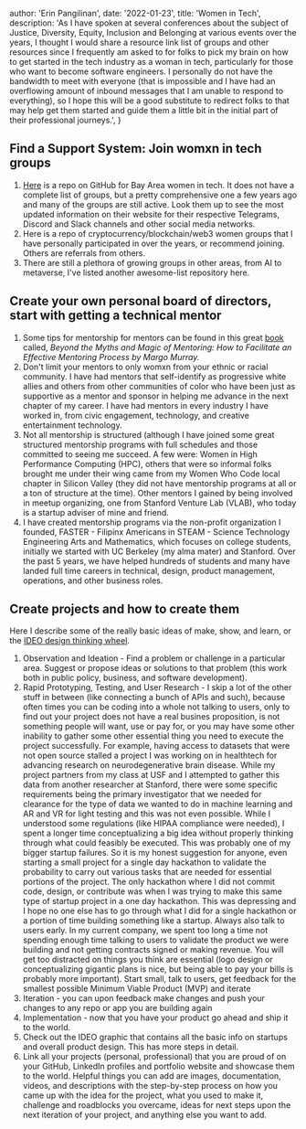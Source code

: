 
  author: 'Erin Pangilinan',
  date: '2022-01-23',
  title: 'Women in Tech',
  description:
    'As I have spoken at several conferences about the subject of Justice, Diversity, Equity, Inclusion and Belonging at various events over the years, I thought I would share a resource link list of groups and other resources since I frequently am asked to for folks to pick my brain on how to get started in the tech industry as a woman in tech, particularly for those who want to become software engineers. I personally do not have the bandwidth to meet with everyone (that is impossible and I have had an overflowing amount of inbound messages that I am unable to respond to everything), so I hope this will be a good substitute to redirect folks to that may help get them started and guide them a little bit in the initial part of their professional journeys.',
}


## Find a Support System: Join womxn in tech groups  
1. <a href="https://github.com/maggiewhite/bayareawomenintech">Here</a> is a repo on GitHub for Bay Area women in tech. It does not have a complete list of groups, but a pretty comprehensive one a few years ago and many of the groups are still active. Look them up to see the most updated information on their website for their respective Telegrams, Discord and Slack channels and other social media networks.
2. Here is a repo of cryptocurrency/blockchain/web3 women groups that I have personally participated in over the years, or recommend joining. Others are referrals from others.
3. There are still a plethora of growing groups in other areas, from AI to metaverse, I've listed another awesome-list repository here.


## Create your own personal board of directors, start with getting a technical mentor 

1. Some tips for mentorship for mentors can be found in this great <a href="https://www.amazon.com/Beyond-Myths-Magic-Mentoring-Facilitate/dp/0787956759/ref=sr_1_1?crid=2DEXNPY02WHH1&keywords=beyond+the+myths+and+magic+of+mentoring&qid=1674482053&sprefix=beyond+the+myth+and+magic%2Caps%2C206&sr=8-1">book</a> called, <i>Beyond the Myths and Magic of Mentoring: How to Facilitate an Effective Mentoring Process by Margo Murray.</i>
2. Don't limit your mentors to only womxn from your ethnic or racial community. I have had mentors that self-identify as progressive white allies and others from other communities of color who have been just as supportive as a mentor and sponsor in helping me advance in the next chapter of my career. I have had mentors in every industry I have worked in, from civic engagement, technology, and creative entertainment technology. 
3. Not all mentorship is structured (although I have joined some great structured mentorship programs with full schedules and those committed to seeing me succeed. A few were: Women in High Performance Computing (HPC), others that were so informal folks brought me under their wing came from my Women Who Code local chapter in Silicon Valley (they did not have mentorship programs at all or a ton of structure at the time). Other mentors I gained by being involved in meetup organizing, one from Stanford Venture Lab (VLAB), who today is a startup adviser of mine and friend.
4. I have created mentorship programs via the non-profit organization I founded, FASTER - Filipinx Americans in STEAM - Science Technology Engineering Arts and Mathematics, which focuses on college students, initially we started with UC Berkeley (my alma mater) and Stanford. Over the past 5 years, we have helped hundreds of students and many have landed full time careers in technical, design, product management, operations, and other business roles.

## Create projects and how to create them
Here I describe some of the really basic ideas of make, show, and learn, or the <a href="https://www.usertesting.com/blog/how-ideo-uses-customer-insights-to-design-innovative-products-users-love">IDEO design thinking wheel</a>. 
1. Observation and Ideation - Find a problem or challenge in a particular area. Suggest or propose ideas or solutions to that problem (this work both in public policy, business, and software development).
2. Rapid Prototyping, Testing, and User Research - I skip a lot of the other stuff in between (like connecting a bunch of APIs and such), because often times you can be coding into a whole not talking to users, only to find out your project does not have a real busines proposition, is not something people will want, use or pay for, or you may have some other inability to gather some other essential thing you need to execute the project successfully. For example, having access to datasets that were not open source stalled a project I was working on in healthtech for advancing research on neurodegenerative brain disease. While my project partners from my class at USF and I attempted to gather this data from another researcher at Stanford, there were some specific requirements being the primary investigator that we needed for clearance for the type of data we wanted to do in machine learning and AR and VR for light testing and this was not even possible. While I understood some regulations (like HIPAA compliance were needed), I spent a longer time conceptualizing a big idea without properly thinking through what could feasibly be executed. This was probably one of my bigger startup failures. So it is my honest suggestion for anyone, even starting a small project for a single day hackathon to validate the probability to carry out various tasks that are needed for essential portions of the project. The only hackathon where I did not commit code, design, or contribute was when I was trying to make this same type of startup project in a one day hackathon. This was depressing and I hope no one else has to go through what I did for a single hackathon or a portion of time building something like a startup. Always also talk to users early. In my current company, we spent too long a time not spending enough time talking to users to validate the product we were building and not getting contracts signed or making revenue. You will get too distracted on things you think are essential (logo design or conceptualizing gigantic plans is nice, but being able to pay your bills is probably more important). Start small, talk to users, get feedback for the smallest possible Minimum Viable Product (MVP) and iterate
3. Iteration - you can upon feedback make changes and push your changes to any repo or app you are building again
4. Implementation - now that you have your product go ahead and ship it to the world.
5. Check out the IDEO graphic that contains all the basic info on startups and overall product design. This has more steps in detail.
6. Link all your projects (personal, professional) that you are proud of on your GitHub, LinkedIn profiles and portfolio website and showcase them to the world. Helpful things you can add are images, documentation, videos, and descriptions with the step-by-step process on how you came up with the idea for the project, what you used to make it, challenge and roadblocks you overcame, ideas for next steps upon the next iteration of your project, and anything else you want to add.